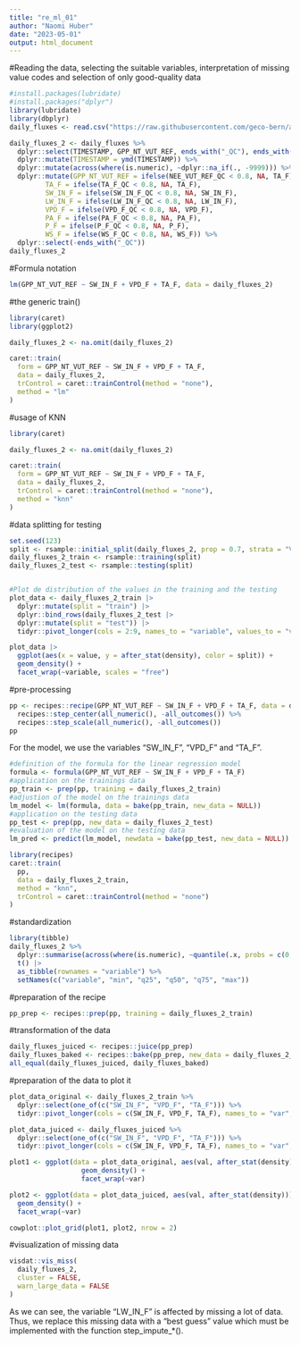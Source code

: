 ```yaml
---
title: "re_ml_01"
author: "Naomi Huber"
date: "2023-05-01"
output: html_document
---
```


#Reading the data, selecting the suitable variables, interpretation of missing value codes and selection of only good-quality data
```r
#install.packages(lubridate)
#install.packages("dplyr")
library(lubridate)
library(dbplyr)
daily_fluxes <- read.csv("https://raw.githubusercontent.com/geco-bern/agds/main/data/FLX_CH-Dav_FLUXNET2015_FULLSET_DD_1997-2014_1-3.csv", header = TRUE, sep = ",") 

daily_fluxes_2 <- daily_fluxes %>%
  dplyr::select(TIMESTAMP, GPP_NT_VUT_REF, ends_with("_QC"), ends_with("_F"), -contains("JSB")) %>%
  dplyr::mutate(TIMESTAMP = ymd(TIMESTAMP)) %>%
  dplyr::mutate(across(where(is.numeric), ~dplyr::na_if(., -9999))) %>%
  dplyr::mutate(GPP_NT_VUT_REF = ifelse(NEE_VUT_REF_QC < 0.8, NA, TA_F),
         TA_F = ifelse(TA_F_QC < 0.8, NA, TA_F),
         SW_IN_F = ifelse(SW_IN_F_QC < 0.8, NA, SW_IN_F),
         LW_IN_F = ifelse(LW_IN_F_QC < 0.8, NA, LW_IN_F),
         VPD_F = ifelse(VPD_F_QC < 0.8, NA, VPD_F),
         PA_F = ifelse(PA_F_QC < 0.8, NA, PA_F),
         P_F = ifelse(P_F_QC < 0.8, NA, P_F),
         WS_F = ifelse(WS_F_QC < 0.8, NA, WS_F)) %>%
  dplyr::select(-ends_with("_QC"))
daily_fluxes_2
```

#Formula notation
```r
lm(GPP_NT_VUT_REF ~ SW_IN_F + VPD_F + TA_F, data = daily_fluxes_2)
```

#the generic train()
```r
library(caret)
library(ggplot2)

daily_fluxes_2 <- na.omit(daily_fluxes_2)

caret::train(
  form = GPP_NT_VUT_REF ~ SW_IN_F + VPD_F + TA_F,
  data = daily_fluxes_2, 
  trControl = caret::trainControl(method = "none"),
  method = "lm"
)
```
#usage of KNN
```r
library(caret)

daily_fluxes_2 <- na.omit(daily_fluxes_2)

caret::train(
  form = GPP_NT_VUT_REF ~ SW_IN_F + VPD_F + TA_F,
  data = daily_fluxes_2, 
  trControl = caret::trainControl(method = "none"),
  method = "knn"
)
```

#data splitting for testing
```r
set.seed(123)
split <- rsample::initial_split(daily_fluxes_2, prop = 0.7, strata = "VPD_F")
daily_fluxes_2_train <- rsample::training(split)
daily_fluxes_2_test <- rsample::testing(split)


#Plot de distribution of the values in the training and the testing
plot_data <- daily_fluxes_2_train |>
  dplyr::mutate(split = "train") |>
  dplyr::bind_rows(daily_fluxes_2_test |>
  dplyr::mutate(split = "test")) |>
  tidyr::pivot_longer(cols = 2:9, names_to = "variable", values_to = "value")

plot_data |>
  ggplot(aes(x = value, y = after_stat(density), color = split)) +
  geom_density() + 
  facet_wrap(~variable, scales = "free")
```
#pre-processing
```r
pp <- recipes::recipe(GPP_NT_VUT_REF ~ SW_IN_F + VPD_F + TA_F, data = daily_fluxes_2_train) %>%
  recipes::step_center(all_numeric(), -all_outcomes()) %>%
  recipes::step_scale(all_numeric(), -all_outcomes())
pp
```
For the model, we use the variables "SW_IN_F", "VPD_F" and "TA_F".


```r
#definition of the formula for the linear regression model
formula <- formula(GPP_NT_VUT_REF ~ SW_IN_F + VPD_F + TA_F)
#application on the trainings data
pp_train <- prep(pp, training = daily_fluxes_2_train)
#adjustion of the model on the trainings data
lm_model <- lm(formula, data = bake(pp_train, new_data = NULL))
#application on the testing data
pp_test <- prep(pp, new_data = daily_fluxes_2_test)
#evaluation of the model on the testing data
lm_pred <- predict(lm_model, newdata = bake(pp_test, new_data = NULL))
```


```r
library(recipes)
caret::train(
  pp,
  data = daily_fluxes_2_train,
  method = "knn",
  trControl = caret::trainControl(method = "none")
)
```



#standardization
```r
library(tibble)
daily_fluxes_2 %>%
  dplyr::summarise(across(where(is.numeric), ~quantile(.x, probs = c(0, 0.25, 0.5, 0.75, 1), na.rm = TRUE))) %>%
  t() |>
  as_tibble(rownames = "variable") %>%
  setNames(c("variable", "min", "q25", "q50", "q75", "max"))
```

#preparation of the recipe
```r
pp_prep <- recipes::prep(pp, training = daily_fluxes_2_train)
```

#transformation of the data
```r
daily_fluxes_juiced <- recipes::juice(pp_prep)
daily_fluxes_baked <- recipes::bake(pp_prep, new_data = daily_fluxes_2_train)
all_equal(daily_fluxes_juiced, daily_fluxes_baked)
```

#preparation of the data to plot it
```r
plot_data_original <- daily_fluxes_2_train %>%
  dplyr::select(one_of(c("SW_IN_F", "VPD_F", "TA_F"))) %>%
  tidyr::pivot_longer(cols = c(SW_IN_F, VPD_F, TA_F), names_to = "var", values_to = "val")

plot_data_juiced <- daily_fluxes_juiced %>%
  dplyr::select(one_of(c("SW_IN_F", "VPD_F", "TA_F"))) %>%
  tidyr::pivot_longer(cols = c(SW_IN_F, VPD_F, TA_F), names_to = "var", values_to = "val")

plot1 <- ggplot(data = plot_data_original, aes(val, after_stat(density))) +
                  geom_density() +
                  facet_wrap(~var)

plot2 <- ggplot(data = plot_data_juiced, aes(val, after_stat(density))) +
  geom_density() +
  facet_wrap(~var)

cowplot::plot_grid(plot1, plot2, nrow = 2)
```

#visualization of missing data
```r
visdat::vis_miss(
  daily_fluxes_2,
  cluster = FALSE,
  warn_large_data = FALSE
)
```
As we can see, the variable "LW_IN_F" is affected by missing a lot of data. Thus, we replace this missing data with a "best guess" value which must be implemented with the function step_impute_*().


```r

```

